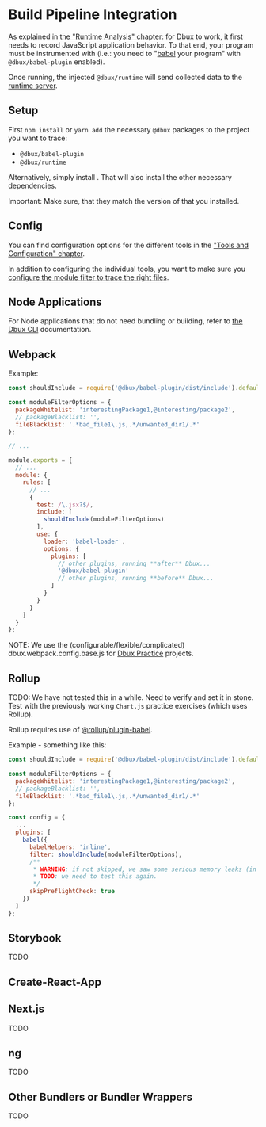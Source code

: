 # Build Pipeline Integration


<TOC toc={toc} />


As explained in [the "Runtime Analysis" chapter](../runtime-analysis/02-enable-dbux.mdx): for Dbux to work, it first needs to record JavaScript application behavior. To that end, your program must be instrumented with <CodeLink path="dbux-babel-plugin" /> (i.e.: you need to "[babel](https://babeljs.io/) your program" with `@dbux/babel-plugin` enabled).

Once running, the injected `@dbux/runtime` will send collected data to the [runtime server](../tools-and-configuration/01-dbux-code.mdx#runtime-server).



## Setup

First `npm install` or `yarn add` the necessary `@dbux` packages to the project you want to trace:

* `@dbux/babel-plugin`
* `@dbux/runtime`

Alternatively, simply install <ToolLink name="dbux-cli" />. That will also install the other necessary dependencies.


Important: Make sure, that they match the version of <ToolLink name="dbux-code" /> that you installed.

<!-- * Install the following packages: `@dbux/babel-plugin` `@dbux/runtime` `core-js@3`?? -->


## Config

You can find configuration options for the different tools in the ["Tools and Configuration" chapter](../tools-and-configuration/00-overview.mdx).

In addition to configuring the individual tools, you want to make sure you [configure the module filter to trace the right files](./01-runtime-trace-filtering.mdx).


## Node Applications

For Node applications that do not need bundling or building, refer to [the Dbux CLI](../tools-and-configuration/02-dbux-cli.mdx) documentation.


## Webpack

Example:

```js
const shouldInclude = require('@dbux/babel-plugin/dist/include').default;

const moduleFilterOptions = {
  packageWhitelist: 'interestingPackage1,@interesting/package2',
  // packageBlacklist: '',
  fileBlacklist: '.*bad_file1\.js,.*/unwanted_dir1/.*'
};

// ...

module.exports = {
  // ...
  module: {
    rules: [
      // ...
      {
        test: /\.jsx?$/,
        include: [
          shouldInclude(moduleFilterOptions)
        ],
        use: {
          loader: 'babel-loader',
          options: {
            plugins: [
              // other plugins, running **after** Dbux...
              '@dbux/babel-plugin'
              // other plugins, running **before** Dbux...
            ]
          }
        }
      }
    ]
  }
};
```

NOTE: We use the (configurable/flexible/complicated) <CodeLink path="dbux-projects/assets/sharedAssets/webpack/dbux.webpack.config.base.js">dbux.webpack.config.base.js</CodeLink> for [Dbux Practice](../dbux-practice/01-overview.mdx) projects.


## Rollup

TODO: We have not tested this in a while. Need to verify and set it in stone. Test with the previously working `Chart.js` practice exercises (which uses Rollup).

Rollup requires use of [@rollup/plugin-babel](https://www.npmjs.com/package/@rollup/plugin-babel).


Example - something like this:

```js
const shouldInclude = require('@dbux/babel-plugin/dist/include').default;

const moduleFilterOptions = {
  packageWhitelist: 'interestingPackage1,@interesting/package2',
  // packageBlacklist: '',
  fileBlacklist: '.*bad_file1\.js,.*/unwanted_dir1/.*'
};

const config = {
  ...
  plugins: [
    babel({
      babelHelpers: 'inline',
      filter: shouldInclude(moduleFilterOptions),
      /**
       * WARNING: if not skipped, we saw some serious memory leaks (in 2020), but might already be fixed in 2022.
       * TODO: we need to test this again.
       */
      skipPreflightCheck: true
    })
  ]
};
```


## Storybook

TODO


## Create-React-App

<!-- 

1. install `CRACO`
   ```bash
   $ yarn add @craco/craco
   ```

2. overwrite webpack config with `CRACO`

Example - something like this:

```js
/* craco.config.js */

const { getLoaders, loaderByName } = require('@craco/craco');

const dbuxOptions = {
  moduleFilter: {
    packageWhitelist: '.*',
    // NOTE: these libraries hook themselves into webpack and run before dbux is initialized, so they must not be instrumented
    packageBlacklist: 'react-dev-utils,react-refresh,react-error-overlay,process',
    fileWhitelist: '.*',
    // we generally do not want to mess with production or webpack code
    fileBlacklist: '.*production.*,.*[wW]ebpack.*'
  }
};

module.exports = {
  webpack: {
    configure: (webpackConfig, { env, paths }) => {
      const { hasFoundAny, matches } = getLoaders(webpackConfig, loaderByName("babel-loader"));


      // // TODO: write output files (this won't work, `devServer` does not exit)
      // webpackConfig.devServer.devMiddleware.writeToDisk = true;

      // // exclude dbux from all rules
      // const reported = new Set();
      // webpackConfig.module.rules.forEach(rule => {
      //   if (rule.exclude && !Array.isArray(rule.exclude)) {
      //     rule.exclude = [rule.exclude];
      //   }
      //   if (!rule.exclude) {
      //     rule.exclude = [];
      //   }
      //   rule.exclude.push((modulePath) => {
      //     const exclude = modulePath.includes('@dbux');
      //     if (!reported.has(modulePath)) {
      //       reported.add(modulePath);
      //       console.debug(`[WEBPACK]`, modulePath, !exclude);
      //     }
      //     return exclude;
      //   });
      // });

      // add dbux to loader
      if (hasFoundAny) {
        matches.forEach(match => {
          const babelOptions = match.loader.options;
          if (!babelOptions.plugins) {
            babelOptions.plugins = [];
          }
          // NOTE: weird bug with a class having public fields (in @dbux/runtime) that Babel complains about
          babelOptions.plugins.push(['@babel/plugin-proposal-class-properties', { loose: true }]);
          babelOptions.plugins.push(['@dbux/babel-plugin', dbuxOptions]);
        });
        console.debug(`Added @dbux/babel-plugin to babel-loaders.`);
      }
      else {
        throw new Error(`Could not inject Dbux: 'babel-loader' found`);
      }

      return webpackConfig;
    }
  },
};
```

3. set default scripts using `CRACO`:
   ```
   /* package.json */
   
   "scripts": {
     "start": "craco start",
     "build": "craco build",
     "test": "craco test"
   }
   ```

-->


## Next.js

TODO


## ng

TODO


## Other Bundlers or Bundler Wrappers

TODO
